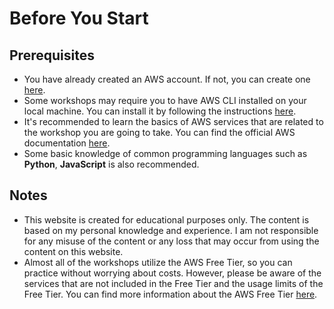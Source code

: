 # Before You Start

## Prerequisites
- You have already created an AWS account. If not, you can create one [here](https://console.aws.amazon.com/).
- Some workshops may require you to have AWS CLI installed on your local machine. You can install it by following the instructions [here](https://docs.aws.amazon.com/cli/latest/userguide/install-cliv2.html).
- It's recommended to learn the basics of AWS services that are related to the workshop you are going to take. You can find the official AWS documentation [here](https://docs.aws.amazon.com/index.html).
- Some basic knowledge of common programming languages such as **Python**, **JavaScript** is also recommended.

## Notes
- This website is created for educational purposes only. The content is based on my personal knowledge and experience. I am not responsible for any misuse of the content or any loss that may occur from using the content on this website.
- Almost all of the workshops utilize the AWS Free Tier, so you can practice without worrying about costs. However, please be aware of the services that are not included in the Free Tier and the usage limits of the Free Tier. You can find more information about the AWS Free Tier [here](https://aws.amazon.com/free/).